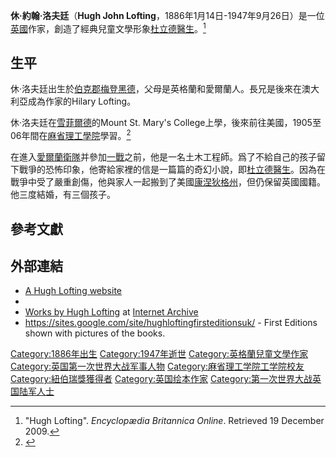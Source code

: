 {{Infobox writer <!-- for more information see [[:Template:Infobox_writer/doc|:Template:Infobox writer/doc]] -->
| name        = Hugh John Lofting
| image       =
| caption     =
| birth_date  = {{birth date|df=yes|1886|1|14}}
| birth_place = [[英國|英國]]，[[伯克郡|伯克郡]]，[[梅登黑德|梅登黑德]]
| death_date  = {{death date and age|df=yes|1947|9|26|1886|1|14}}
| death_place = [[美國|美國]]，[[加利福尼亞州|加利福尼亞州]]，[[托潘加_(加利福尼亞州)|托潘加]]
| occupation  = [[小說家|小說家]]，[[詩人|詩人]]
| genre       = [[兒童文學|兒童文學]]，[[奇幻小說|奇幻小說]]
| movement    =
| notableworks = 杜立德醫生（Doctor Dolittle）
| awards      = {{awd |[[紐伯瑞獎|紐伯瑞獎]] |1923}}
| relatives   = Hilary Lofting（長兄）
| influences  =
| influenced  =
| website     =
}}

'''休·約翰·洛夫廷'''（'''Hugh John Lofting'''，1886年1月14日-1947年9月26日）是一位[[英國|英國]]作家，創造了經典兒童文學形象[[杜立德醫生|杜立德醫生]]。<ref>"Hugh Lofting". ''Encyclopædia Britannica Online''. Retrieved 19 December 2009.</ref>

==生平==

休·洛夫廷出生於[[伯克郡|伯克郡]][[梅登黑德|梅登黑德]]，父母是英格蘭和愛爾蘭人。長兄是後來在澳大利亞成為作家的Hilary Lofting。

休·洛夫廷在[[雪菲爾德|雪菲爾德]]的Mount St. Mary's College上學，後來前往美國，1905至06年間在[[麻省理工學院|麻省理工學院]]學習。<ref name="MIT bulletin">{{cite journal|title=Bulletin of the Massachusetts Institute of Technology|volume=41|issue=1|page=386|date=December 1905}}</ref>

在進入[[愛爾蘭衛隊|愛爾蘭衛隊]]并參加[[一戰|一戰]]之前，他是一名土木工程師。爲了不給自己的孩子留下戰爭的恐怖印象，他寄給家裡的信是一篇篇的奇幻小說，即[[杜立德醫生|杜立德醫生]]。因為在戰爭中受了嚴重創傷，他與家人一起搬到了美國[[康涅狄格州|康涅狄格州]]，但仍保留英國國籍。他三度結婚，有三個孩子。

==參考文獻==
{{reflist}}

==外部連結==
*[http://members.tripod.com/~Puddleby/ A Hugh Lofting website] {{Wayback|url=http://members.tripod.com/~Puddleby/ |date=20040902081442 }}
* {{gutenberg author| id=Hugh+Lofting | name=Hugh Lofting}}
*[http://www.archive.org/search.php?query=-contributor%3Agutenberg%20creator%3Alofting%20hugh%20AND%20mediatype%3Atexts Works by Hugh Lofting] at [[Internet_Archive|Internet Archive]]
* https://sites.google.com/site/hughloftingfirsteditionsuk/ {{Wayback|url=https://sites.google.com/site/hughloftingfirsteditionsuk/ |date=20201016164913 }} - First Editions shown with pictures of the books.

{{Authority control}}

{{DEFAULTSORT:Lofting, Hugh}}
[[Category:1886年出生|Category:1886年出生]]
[[Category:1947年逝世|Category:1947年逝世]]
[[Category:英格蘭兒童文學作家|Category:英格蘭兒童文學作家]]
[[Category:英国第一次世界大战军事人物|Category:英国第一次世界大战军事人物]]
[[Category:麻省理工学院工学院校友|Category:麻省理工学院工学院校友]]
[[Category:紐伯瑞獎獲得者|Category:紐伯瑞獎獲得者]]
[[Category:英国绘本作家|Category:英国绘本作家]]
[[Category:第一次世界大战英国陆军人士|Category:第一次世界大战英国陆军人士]]